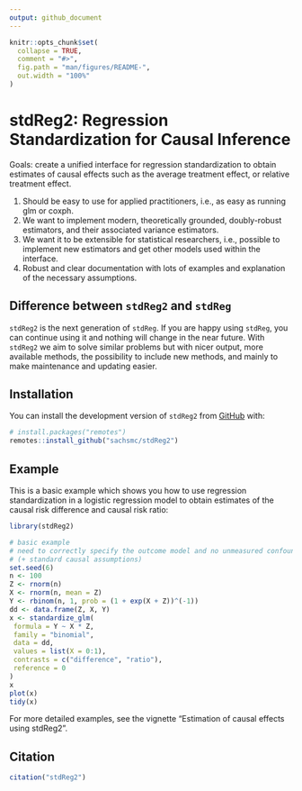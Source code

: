 ```yaml
---
output: github_document
---
```


<!-- README.md is generated from README.Rmd. Please edit that file -->

```r
knitr::opts_chunk$set(
  collapse = TRUE,
  comment = "#>",
  fig.path = "man/figures/README-",
  out.width = "100%"
)
```

# stdReg2: Regression Standardization for Causal Inference

<!-- badges: start -->
<!-- badges: end -->

Goals: create a unified interface for regression standardization to obtain estimates of causal effects such as the average treatment effect, or relative treatment effect. 

1. Should be easy to use for applied practitioners, i.e., as easy as running glm or coxph. 
2. We want to implement modern, theoretically grounded, doubly-robust estimators, and their associated variance estimators.
3. We want it to be extensible for statistical researchers, i.e., possible to implement new estimators and get other models used within the interface.
4. Robust and clear documentation with lots of examples and explanation of the necessary assumptions. 

## Difference between `stdReg2` and `stdReg`

`stdReg2` is the next generation of `stdReg`. If you are happy using `stdReg`, you can continue using it and nothing will change in the near future. With `stdReg2` we aim to solve similar problems but with nicer output, more available methods, the possibility to include new methods, and mainly to make maintenance and updating easier. 

## Installation

You can install the development version of `stdReg2` from [GitHub](https://github.com/) with:

``` r
# install.packages("remotes")
remotes::install_github("sachsmc/stdReg2")
```

## Example

This is a basic example which shows you how to use regression standardization in a logistic regression model to obtain estimates of the causal risk difference and causal risk ratio:

```r
library(stdReg2)

# basic example
# need to correctly specify the outcome model and no unmeasured confounders
# (+ standard causal assumptions)
set.seed(6)
n <- 100
Z <- rnorm(n)
X <- rnorm(n, mean = Z)
Y <- rbinom(n, 1, prob = (1 + exp(X + Z))^(-1))
dd <- data.frame(Z, X, Y)
x <- standardize_glm(
 formula = Y ~ X * Z,
 family = "binomial",
 data = dd,
 values = list(X = 0:1),
 contrasts = c("difference", "ratio"),
 reference = 0
)
x
plot(x)
tidy(x)
```

For more detailed examples, see the vignette "Estimation of causal effects using stdReg2".


## Citation

```r
citation("stdReg2")
```

